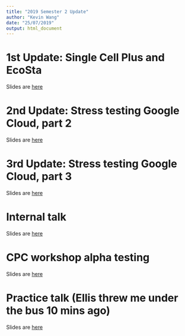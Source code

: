 ```yaml
---
title: "2019 Semester 2 Update"
author: "Kevin Wang"
date: "25/07/2019"
output: html_document
---
```


# 1st Update: Single Cell Plus and EcoSta

Slides are [here](2019S2_progress_scp.pdf)


# 2nd Update: Stress testing Google Cloud, part 2

Slides are [here](2019S2_progress_scp_part2.pdf)

# 3rd Update: Stress testing Google Cloud, part 3

Slides are [here](2019S2_progress_scp_part3.pdf)


# Internal talk

Slides are [here](CPOP_full_talk.pdf)


# CPC workshop alpha testing

Slides are [here](CPC_workshop.pdf)


# Practice talk (Ellis threw me under the bus 10 mins ago)

Slides are [here](CPOP_formal.pdf)